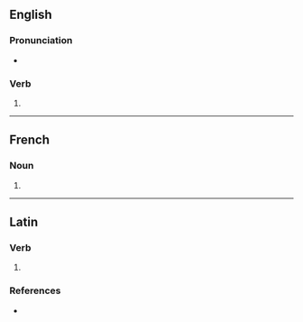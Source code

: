 {{also|HIES}}

==English==

===Pronunciation===
* {{rhymes|aɪz|lang=en}}

===Verb===
{{head|en|verb form}}

# {{en-third-person singular of|hie}}

----

==French==

===Noun===
{{head|fr|noun plural form|g=f}}

# {{plural of|hie|lang=fr}}

----

==Latin==

===Verb===
{{la-verb-form|hiēs}}

# {{inflection of|hiō||2|s|pres|actv|subj|lang=la}}

===References===
* {{R:du Cange}}